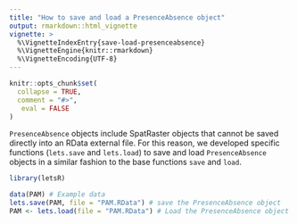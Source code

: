 ```yaml
---
title: "How to save and load a PresenceAbsence object"
output: rmarkdown::html_vignette
vignette: >
  %\VignetteIndexEntry{save-load-presenceabsence}
  %\VignetteEngine{knitr::rmarkdown}
  %\VignetteEncoding{UTF-8}
---
```


```r
knitr::opts_chunk$set(
  collapse = TRUE,
  comment = "#>",
   eval = FALSE
)
```

`PresenceAbsence` objects include SpatRaster objects that cannot be saved directly into an RData external file. For this reason, we developed specific functions (`lets.save` and `lets.load`) to save and load `PresenceAbsence` objects in a similar fashion to the base functions `save` and `load`. 

```r
library(letsR)
```
```r
data(PAM) # Example data
lets.save(PAM, file = "PAM.RData") # save the PresenceAbsence object
PAM <- lets.load(file = "PAM.RData") # Load the PresenceAbsence object 
```

